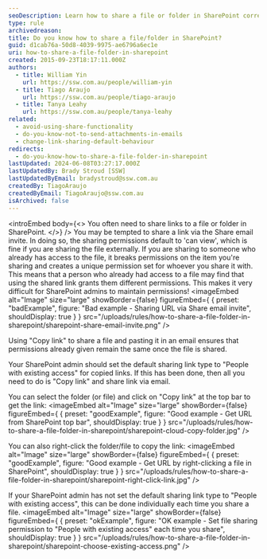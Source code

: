 ```yaml
---
seoDescription: Learn how to share a file or folder in SharePoint correctly by copying links instead of using the Share email invite.
type: rule
archivedreason:
title: Do you know how to share a file/folder in SharePoint?
guid: d1cab76a-50d8-4039-9975-ae6796a6ec1e
uri: how-to-share-a-file-folder-in-sharepoint
created: 2015-09-23T18:17:11.000Z
authors:
  - title: William Yin
    url: https://ssw.com.au/people/william-yin
  - title: Tiago Araujo
    url: https://ssw.com.au/people/tiago-araujo
  - title: Tanya Leahy
    url: https://ssw.com.au/people/tanya-leahy
related:
  - avoid-using-share-functionality
  - do-you-know-not-to-send-attachments-in-emails
  - change-link-sharing-default-behaviour
redirects:
  - do-you-know-how-to-share-a-file-folder-in-sharepoint
lastUpdated: 2024-06-08T03:27:17.000Z
lastUpdatedBy: Brady Stroud [SSW]
lastUpdatedByEmail: bradystroud@ssw.com.au
createdBy: TiagoAraujo
createdByEmail: TiagoAraujo@ssw.com.au
isArchived: false
---
```


<introEmbed
  body={<>
You often need to share links to a file or folder in SharePoint.
  </>}
/>
You may be tempted to share a link via the Share email invite. In doing so, the sharing permissions default to 'can view', which is fine if you are sharing the file externally. If you are sharing to someone who already has access to the file, it breaks permissions on the item you're sharing and creates a unique permission set for whoever you share it with. This means that a person who already had access to a file may find that using the shared link grants them different permissions. This makes it very difficult for SharePoint admins to maintain permissions!
<imageEmbed
  alt="Image"
  size="large"
  showBorder={false}
  figureEmbed={ {
    preset: "badExample",
    figure: "Bad example - Sharing URL via Share email invite",
    shouldDisplay: true
  } }
  src="/uploads/rules/how-to-share-a-file-folder-in-sharepoint/sharepoint-share-email-invite.png"
/>

Using "Copy link" to share a file and pasting it in an email ensures that permissions already given remain the same once the file is shared.

Your SharePoint admin should set the default sharing link type to "People with existing access" for copied links. If this has been done, then all you need to do is "Copy link" and share link via email.

You can select the folder (or file) and click on "Copy link" at the top bar to get the link:
<imageEmbed
  alt="Image"
  size="large"
  showBorder={false}
  figureEmbed={ {
    preset: "goodExample",
    figure: "Good example - Get URL from SharePoint top bar",
    shouldDisplay: true
  } }
  src="/uploads/rules/how-to-share-a-file-folder-in-sharepoint/sharepoint-cloud-copy-folder.jpg"
/>

You can also right-click the folder/file to copy the link:
<imageEmbed
  alt="Image"
  size="large"
  showBorder={false}
  figureEmbed={ {
    preset: "goodExample",
    figure: "Good example - Get URL by right-clicking a file in SharePoint",
    shouldDisplay: true
  } }
  src="/uploads/rules/how-to-share-a-file-folder-in-sharepoint/sharepoint-right-click-link.jpg"
/>

If your SharePoint admin has not set the default sharing link type to "People with existing access", this can be done individually each time you share a file.
<imageEmbed
  alt="Image"
  size="large"
  showBorder={false}
  figureEmbed={ {
    preset: "okExample",
    figure: "OK example - Set file sharing permission to \"People with existing access\" each time you share",
    shouldDisplay: true
  } }
  src="/uploads/rules/how-to-share-a-file-folder-in-sharepoint/sharepoint-choose-existing-access.png"
/>
